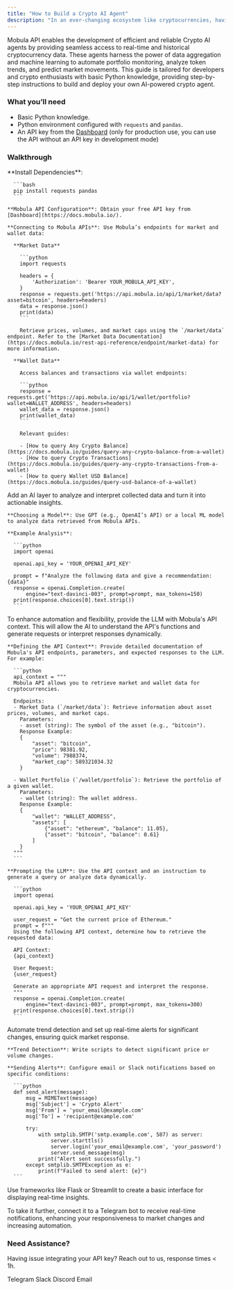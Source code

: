 ```yaml
---
title: "How to Build a Crypto AI Agent"
description: "In an ever-changing ecosystem like cryptocurrencies, having the right tools to analyze, monitor, and respond to market movements is crucial. Crypto AI agents, combining data from advanced APIs with AI-powered analytical capabilities, offer a robust solution to these challenges by enabling smarter decision-making and streamlined portfolio management."
---
```


Mobula API enables the development of efficient and reliable Crypto AI agents by providing seamless access to real-time and historical cryptocurrency data. These agents harness the power of data aggregation and machine learning to automate portfolio monitoring, analyze token trends, and predict market movements. This guide is tailored for developers and crypto enthusiasts with basic Python knowledge, providing step-by-step instructions to build and deploy your own AI-powered crypto agent.

### What you’ll need

- Basic Python knowledge.
- Python environment configured with `requests` and `pandas`.
- An API key from the [Dashboard](https://admin.mobula.fi) (only for production use, you can use the API without an API key in development mode)

### Walkthrough

<Steps>
  <Step title="Setting Up the Environment and Connecting to Mobula APIs">
    **Install Dependencies**:

      ```bash
      pip install requests pandas
      ```

    **Mobula API Configuration**: Obtain your free API key from [Dashboard](https://docs.mobula.io/).
    
    **Connecting to Mobula APIs**: Use Mobula’s endpoints for market and wallet data:
      
      **Market Data**

        ```python
        import requests

        headers = {
            'Authorization': 'Bearer YOUR_MOBULA_API_KEY',
        }
        response = requests.get('https://api.mobula.io/api/1/market/data?asset=bitcoin', headers=headers)
        data = response.json()
        print(data)
        ```

        Retrieve prices, volumes, and market caps using the `/market/data` endpoint. Refer to the [Market Data Documentation](https://docs.mobula.io/rest-api-reference/endpoint/market-data) for more information.

      **Wallet Data**

        Access balances and transactions via wallet endpoints:

        ```python
        response = requests.get('https://api.mobula.io/api/1/wallet/portfolio?wallet=WALLET_ADDRESS', headers=headers)
        wallet_data = response.json()
        print(wallet_data)
        ```

        Relevant guides:

        - [How to query Any Crypto Balance](https://docs.mobula.io/guides/query-any-crypto-balance-from-a-wallet)
        - [How to query Crypto Transactions](https://docs.mobula.io/guides/query-any-crypto-transactions-from-a-wallet)
        - [How to query Wallet USD Balance](https://docs.mobula.io/guides/query-usd-balance-of-a-wallet)
  </Step>

  <Step title="Adding an AI Layer">
    Add an AI layer to analyze and interpret collected data and turn it into actionable insights.

    **Choosing a Model**: Use GPT (e.g., OpenAI’s API) or a local ML model to analyze data retrieved from Mobula APIs.
    
    **Example Analysis**:

      ```python
      import openai

      openai.api_key = 'YOUR_OPENAI_API_KEY'

      prompt = f"Analyze the following data and give a recommendation: {data}"
      response = openai.Completion.create(
          engine="text-davinci-003", prompt=prompt, max_tokens=150)
      print(response.choices[0].text.strip())
      ```
  </Step>

  <Step title="Enabling the LLM to Use the API">
    To enhance automation and flexibility, provide the LLM with Mobula's API context. This will allow the AI to understand the API's functions and generate requests or interpret responses dynamically.

    **Defining the API Context**: Provide detailed documentation of Mobula's API endpoints, parameters, and expected responses to the LLM. For example:

      ```python
      api_context = """
      Mobula API allows you to retrieve market and wallet data for cryptocurrencies.

      Endpoints:
      - Market Data (`/market/data`): Retrieve information about asset prices, volumes, and market caps.
        Parameters:
        - asset (string): The symbol of the asset (e.g., "bitcoin").
        Response Example:
        {
            "asset": "bitcoin",
            "price": 98381.92,
            "volume": 7988374,
            "market_cap": 589321034.32
        }

      - Wallet Portfolio (`/wallet/portfolio`): Retrieve the portfolio of a given wallet.
        Parameters:
        - wallet (string): The wallet address.
        Response Example:
        {
            "wallet": "WALLET_ADDRESS",
            "assets": [
                {"asset": "ethereum", "balance": 11.05},
                {"asset": "bitcoin", "balance": 0.61}
            ]
        }
      """
      ```

    **Prompting the LLM**: Use the API context and an instruction to generate a query or analyze data dynamically.

      ```python
      import openai

      openai.api_key = 'YOUR_OPENAI_API_KEY'

      user_request = "Get the current price of Ethereum."
      prompt = f"""
      Using the following API context, determine how to retrieve the requested data:

      API Context:
      {api_context}

      User Request:
      {user_request}

      Generate an appropriate API request and interpret the response.
      """
      response = openai.Completion.create(
          engine="text-davinci-003", prompt=prompt, max_tokens=300)
      print(response.choices[0].text.strip())
      ```
  </Step>

  <Step title="Automating and Alerting">
    Automate trend detection and set up real-time alerts for significant changes, ensuring quick market response.

    **Trend Detection**: Write scripts to detect significant price or volume changes.
    
    **Sending Alerts**: Configure email or Slack notifications based on specific conditions:

      ```python
      def send_alert(message):
          msg = MIMEText(message)
          msg['Subject'] = 'Crypto Alert'
          msg['From'] = 'your_email@example.com'
          msg['To'] = 'recipient@example.com'

          try:
              with smtplib.SMTP('smtp.example.com', 587) as server:
                  server.starttls()
                  server.login('your_email@example.com', 'your_password')
                  server.send_message(msg)
              print("Alert sent successfully.")
          except smtplib.SMTPException as e:
              print(f"Failed to send alert: {e}")
      ```
  </Step>

  <Step title="(Optional) Simple User Interface">
    Use frameworks like Flask or Streamlit to create a basic interface for displaying real-time insights.
  </Step>
</Steps>

To take it further, connect it to a Telegram bot to receive real-time notifications, enhancing your responsiveness to market changes and increasing automation.

### Need Assistance?

Having issue integrating your API key? Reach out to us, response times < 1h.

<CardGroup>
  <Card title="Support" icon="Telegram" href="https://t.me/MobulaConnectBot">
    Telegram
  </Card>
  <Card title="Support" icon="Slack" href="https://join.slack.com/t/mobulaapi/shared_invite/zt-29zrrpjnl-I0tyD73sy7zKy8q~KLL3Ug">
    Slack
  </Card>
  <Card title="Support" icon="Discord" href="https://discord.gg/JVT7xKm3AD">
    Discord
  </Card>
  <Card title="Email Support" icon="envelope" href="mailto:contact@mobulalabs.org">
    Email
  </Card>
</CardGroup>
